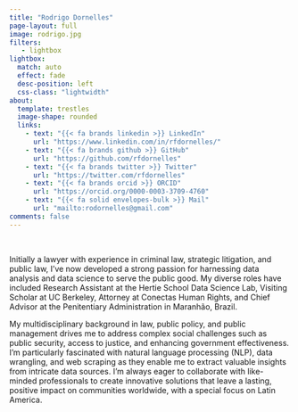 ```yaml
---
title: "Rodrigo Dornelles"
page-layout: full
image: rodrigo.jpg
filters:
   - lightbox
lightbox: 
  match: auto
  effect: fade
  desc-position: left
  css-class: "lightwidth"
about:
  template: trestles
  image-shape: rounded
  links:
    - text: "{{< fa brands linkedin >}} LinkedIn"
      url: "https://www.linkedin.com/in/rfdornelles/"
    - text: "{{< fa brands github >}} GitHub"
      url: "https://github.com/rfdornelles"
    - text: "{{< fa brands twitter >}} Twitter"
      url: "https://twitter.com/rfdornelles"
    - text: "{{< fa brands orcid >}} ORCID"
      url: "https://orcid.org/0000-0003-3709-4760"
    - text: "{{< fa solid envelopes-bulk >}} Mail"
      url: "mailto:rodornelles@gmail.com"
comments: false
---
```


 


Initially a lawyer with experience in criminal law, strategic litigation, and public law, I've now developed a strong passion for harnessing data analysis and data science to serve the public good. My diverse roles have included Research Assistant at the Hertie School Data Science Lab, Visiting Scholar at UC Berkeley, Attorney at Conectas Human Rights, and Chief Advisor at the Penitentiary Administration in Maranhão, Brazil. 


My multidisciplinary background in law, public policy, and public management drives me to address complex social challenges such as public security, access to justice, and enhancing government effectiveness. I'm particularly fascinated with natural language processing (NLP), data wrangling, and web scraping as they enable me to extract valuable insights from intricate data sources. I'm always eager to collaborate with like-minded professionals to create innovative solutions that leave a lasting, positive impact on communities worldwide, with a special focus on Latin America.

